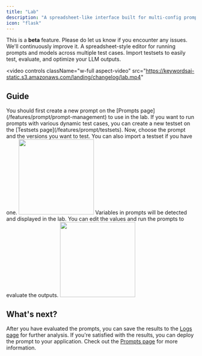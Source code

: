 ```yaml
---
title: "Lab"
description: "A spreadsheet-like interface built for multi-config prompt testing"
icon: "flask"
---
```

<Note> This is a **beta** feature. Please do let us know if you encounter any issues. We'll continuously improve it.</Note>
A spreadsheet-style editor for running prompts and models across multiple test cases. Import testsets to easily test, evaluate, and optimize your LLM outputs.

<video
  controls
  className="w-full aspect-video"
  src="https://keywordsai-static.s3.amazonaws.com/landing/changelog/lab.mp4"
></video>

## Guide

<Steps>
<Step title="Create a prompt">
You should first create a new prompt on the [Prompts page](/features/prompt/prompt-management) to use in the lab.
</Step>

<Step title="Create a testset (optional)">
If you want to run prompts with various dynamic test cases, you can create a new testset on the [Testsets page](/features/prompt/testsets).
</Step>

<Step title="Import prompt and testset">
Now, choose the prompt and the versions you want to test. You can also import a testset if you have one.
<img height="200" noZoom src="https://keywordsai-static.s3.amazonaws.com/docs/lab-import.gif" />
</Step>

<Step title="Evaluate prompts">
Variables in prompts will be detected and displayed in the lab. You can edit the values and run the prompts to evaluate the outputs.
<img height="200" noZoom src="https://keywordsai-static.s3.amazonaws.com/docs/lab-run.gif" />

</Step>
</Steps>

## What's next?
After you have evaluated the prompts, you can save the results to the [Logs page](/features/generation/logs) for further analysis. If you're satisfied with the results, you can deploy the prompt to your application. Check out the [Prompts page](/features/prompt/prompt-management) for more information. 